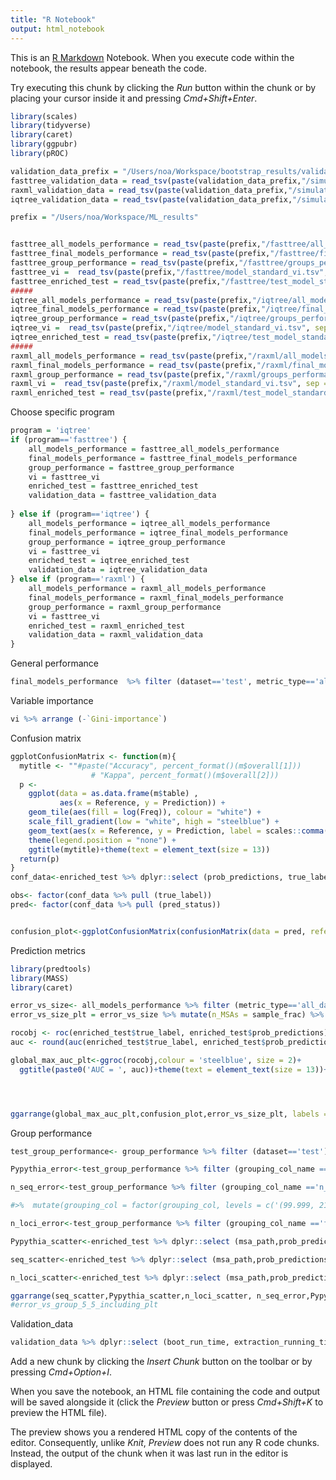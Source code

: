 ```yaml
---
title: "R Notebook"
output: html_notebook
---
```


This is an [R Markdown](http://rmarkdown.rstudio.com) Notebook. When you execute code within the notebook, the results appear beneath the code. 

Try executing this chunk by clicking the *Run* button within the chunk or by placing your cursor inside it and pressing *Cmd+Shift+Enter*. 

```r
library(scales)
library(tidyverse)
library(caret)
library(ggpubr)
library(pROC)
```
```r
validation_data_prefix = "/Users/noa/Workspace/bootstrap_results/validation_data"
fasttree_validation_data = read_tsv(paste(validation_data_prefix,"/simulations_df_fasttree.tsv", sep = ""))
raxml_validation_data = read_tsv(paste(validation_data_prefix,"/simulations_df_raxml.tsv", sep = ""))
iqtree_validation_data = read_tsv(paste(validation_data_prefix,"/simulations_df_iqtree.tsv", sep = ""))
```



```r
prefix = "/Users/noa/Workspace/ML_results"


fasttree_all_models_performance = read_tsv(paste(prefix,"/fasttree/all_models_performance.tsv", sep = ""))
fasttree_final_models_performance = read_tsv(paste(prefix,"/fasttree/final_model_performance.tsv", sep = ""))
fasttree_group_performance = read_tsv(paste(prefix,"/fasttree/groups_performance.tsv", sep = ""))
fasttree_vi =  read_tsv(paste(prefix,"/fasttree/model_standard_vi.tsv", sep = ""))
fasttree_enriched_test = read_tsv(paste(prefix,"/fasttree/test_model_standard_enriched.tsv", sep = ""))
#####
iqtree_all_models_performance = read_tsv(paste(prefix,"/iqtree/all_models_performance.tsv", sep = ""))
iqtree_final_models_performance = read_tsv(paste(prefix,"/iqtree/final_model_performance.tsv", sep = ""))
iqtree_group_performance = read_tsv(paste(prefix,"/iqtree/groups_performance.tsv", sep = ""))
iqtree_vi =  read_tsv(paste(prefix,"/iqtree/model_standard_vi.tsv", sep = ""))
iqtree_enriched_test = read_tsv(paste(prefix,"/iqtree/test_model_standard_enriched.tsv", sep = ""))
#####
raxml_all_models_performance = read_tsv(paste(prefix,"/raxml/all_models_performance.tsv", sep = ""))
raxml_final_models_performance = read_tsv(paste(prefix,"/raxml/final_model_performance.tsv", sep = ""))
raxml_group_performance = read_tsv(paste(prefix,"/raxml/groups_performance.tsv", sep = ""))
raxml_vi =  read_tsv(paste(prefix,"/raxml/model_standard_vi.tsv", sep = ""))
raxml_enriched_test = read_tsv(paste(prefix,"/raxml/test_model_standard_enriched.tsv", sep = ""))


```

Choose specific program
```r
program = 'iqtree'
if (program=='fasttree') {
    all_models_performance = fasttree_all_models_performance
    final_models_performance = fasttree_final_models_performance
    group_performance = fasttree_group_performance
    vi = fasttree_vi
    enriched_test = fasttree_enriched_test
    validation_data = fasttree_validation_data
    
} else if (program=='iqtree') {
    all_models_performance = iqtree_all_models_performance
    final_models_performance = iqtree_final_models_performance
    group_performance = iqtree_group_performance
    vi = fasttree_vi
    enriched_test = iqtree_enriched_test
    validation_data = iqtree_validation_data
} else if (program=='raxml') {
    all_models_performance = raxml_all_models_performance
    final_models_performance = raxml_final_models_performance
    group_performance = raxml_group_performance
    vi = fasttree_vi
    enriched_test = raxml_enriched_test
    validation_data = raxml_validation_data
}
```


General performance
```r
final_models_performance  %>% filter (dataset=='test', metric_type=='all_data') %>% dplyr::select (analysis_type,name,balanced_accuracy_score, mcc, AUC)
```







Variable importance 
```r
vi %>% arrange (-`Gini-importance`)
```



Confusion matrix

```r
ggplotConfusionMatrix <- function(m){
  mytitle <- ""#paste("Accuracy", percent_format()(m$overall[1]))
                  # "Kappa", percent_format()(m$overall[2]))
  p <-
    ggplot(data = as.data.frame(m$table) ,
           aes(x = Reference, y = Prediction)) +
    geom_tile(aes(fill = log(Freq)), colour = "white") +
    scale_fill_gradient(low = "white", high = "steelblue") +
    geom_text(aes(x = Reference, y = Prediction, label = scales::comma(Freq))) +
    theme(legend.position = "none") +
    ggtitle(mytitle)+theme(text = element_text(size = 13))
  return(p)
}
conf_data<-enriched_test %>% dplyr::select (prob_predictions, true_label) %>% mutate (pred_status = prob_predictions>0.5) 

obs<- factor(conf_data %>% pull (true_label))
pred<- factor(conf_data %>% pull (pred_status))


confusion_plot<-ggplotConfusionMatrix(confusionMatrix(data = pred, reference= obs))+theme(legend.position = "none")

```
Prediction metrics


```r
library(predtools)
library(MASS)
library(caret)

error_vs_size<- all_models_performance %>% filter (metric_type=='all_data', dataset =='test')
error_vs_size_plt = error_vs_size %>% mutate(n_MSAs = sample_frac) %>% ggplot(aes(x=n_MSAs, y = AUC))+geom_line()+ expand_limits(y = 0.5)+xlab("Number of MSAs")+ theme(text = element_text(size = 13))+ylab("AUC")+geom_point()

rocobj <- roc(enriched_test$true_label, enriched_test$prob_predictions)
auc <- round(auc(enriched_test$true_label, enriched_test$prob_predictions),3)

global_max_auc_plt<-ggroc(rocobj,colour = 'steelblue', size = 2)+
  ggtitle(paste0('AUC = ', auc))+theme(text = element_text(size = 13))+xlab("Specificity")




ggarrange(global_max_auc_plt,confusion_plot,error_vs_size_plt, labels = c("A","B","C"),align = "h", nrow = 2, ncol = 2 )

```
Group performance

```r
test_group_performance<- group_performance %>% filter (dataset=='test')

Pypythia_error<-test_group_performance %>% filter (grouping_col_name =='msa_difficulty_group') %>% ggplot(aes(y=grouping_col, x=Balanced_Accuracy))+geom_col()+ expand_limits(y = c(0.5,1))+ylab('MSA\ndifficulty')+ xlab('Balanced\naccuracy')+theme(text = element_text(size = 11))

n_seq_error<-test_group_performance %>% filter (grouping_col_name =='n_seq_group')  %>% ggplot(aes(y=grouping_col, x=Balanced_Accuracy))+geom_col()+ expand_limits(y = c(0.5,1))+ylab('Number\nof sequences')+xlab('Balanced\naccuracy')+theme(text = element_text(size = 11))

#>%  mutate(grouping_col = factor(grouping_col, levels = c('(99.999, 219.0]','(219.0, 546.0]','(546.0, 1519.0]','(1519.0, 16115.0]')))

n_loci_error<-test_group_performance %>% filter (grouping_col_name =='feature_msa_n_loci') %>% ggplot(aes(y=grouping_col, x=Balanced_Accuracy))+geom_col()+ expand_limits(y = c(0.5,1))+ylab('Number\nof positions')+xlab('Balanced\naccuracy')+theme(text = element_text(size = 11))

Pypythia_scatter<-enriched_test %>% dplyr::select (msa_path,prob_predictions,  feature_msa_pypythia_msa_difficulty) %>% group_by(msa_path,feature_msa_pypythia_msa_difficulty) %>% summarise(mean_prob = mean(prob_predictions)) %>% ggplot(aes(x=feature_msa_pypythia_msa_difficulty, y = mean_prob))+geom_point(size = 0.7)+xlab("MSA\ndifficulty")+ylab("Predicted\nprobability")+theme(text = element_text(size = 11))

seq_scatter<-enriched_test %>% dplyr::select (msa_path,prob_predictions, feature_msa_n_seq, feature_msa_pypythia_msa_difficulty) %>% group_by(msa_path,feature_msa_n_seq) %>% summarise(mean_prob = mean(prob_predictions)) %>% ggplot(aes(x=feature_msa_n_seq, y = mean_prob))+geom_point(size = 0.7)+xlab("Number of\nsequences")+ylab("Predicted\nprobability")+theme(text = element_text(size = 11))

n_loci_scatter<-enriched_test %>% dplyr::select (msa_path,prob_predictions, feature_msa_n_loci) %>% group_by(msa_path,feature_msa_n_loci) %>% summarise(mean_prob = mean(prob_predictions)) %>% ggplot(aes(x=feature_msa_n_loci, y = mean_prob))+geom_point(size = 0.7)+xlab("Number of\n positions")+ylab("Predicted\nprobability")+theme(text = element_text(size = 11))

ggarrange(seq_scatter,Pypythia_scatter,n_loci_scatter, n_seq_error,Pypythia_error, n_loci_error,labels = c("A","C","E","B","D","F"),align = "h", nrow = 3, ncol = 3, legend = "bottom",vjust= 1)
#error_vs_group_5_5_including_plt


```
Validation_data
```r
validation_data %>% dplyr::select (boot_run_time, extraction_running_time,nni_ll_eval_running_time)

```

Add a new chunk by clicking the *Insert Chunk* button on the toolbar or by pressing *Cmd+Option+I*.

When you save the notebook, an HTML file containing the code and output will be saved alongside it (click the *Preview* button or press *Cmd+Shift+K* to preview the HTML file). 

The preview shows you a rendered HTML copy of the contents of the editor. Consequently, unlike *Knit*, *Preview* does not run any R code chunks. Instead, the output of the chunk when it was last run in the editor is displayed.

